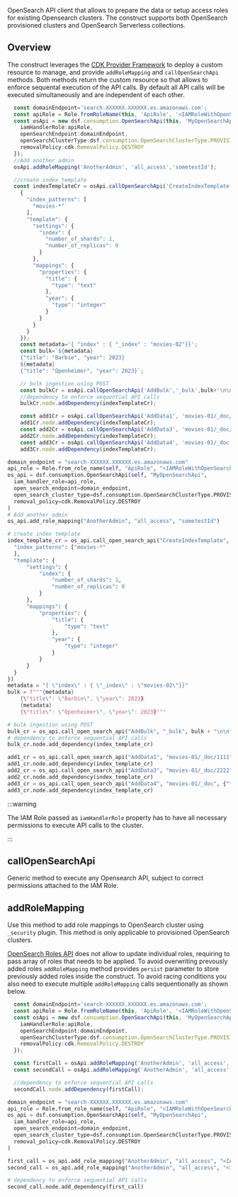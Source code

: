 <!-- This file is generated, do not modify directly, update the README.md in framework/src/consumption -->



OpenSearch API client that allows to prepare the data or setup access roles for existing Opensearch clusters. The construct supports both OpenSearch provisioned clusters and OpenSearch Serverless collections.

## Overview

The construct leverages the [CDK Provider Framework](https://docs.aws.amazon.com/cdk/api/v2/docs/aws-cdk-lib.custom_resources-readme.html#provider-framework) to deploy a custom resource to manage, and provide `addRoleMapping` and `callOpenSearchApi` methods. Both methods return the custom resource so that allows to enforce sequental execution of the API calls. By default all API calls will be executed simultaneously and are independent of each other. 

<Tabs>
  <TabItem value="typescript" label="TypeScript" default>

  ```typescript
    const domainEndpoint='search-XXXXXX.XXXXXX.es.amazonaws.com';
    const apiRole = Role.fromRoleName(this, 'ApiRole', '<IAMRoleWithOpenSearchPermissions>');
    const osApi = new dsf.consumption.OpenSearchApi(this, 'MyOpenSearchApi',{
      iamHandlerRole:apiRole,
      openSearchEndpoint:domainEndpoint,
      openSearchClusterType:dsf.consumption.OpenSearchClusterType.PROVISIONED,
      removalPolicy:cdk.RemovalPolicy.DESTROY
    });
    //Add another admin
    osApi.addRoleMapping('AnotherAdmin', 'all_access','sometestId');

    //create index template
    const indexTemplateCr = osApi.callOpenSearchApi('CreateIndexTemplate','_index_template/movies',
      {
        "index_patterns": [
          "movies-*"
        ],
        "template": {
          "settings": {
            "index": {
              "number_of_shards": 1,
              "number_of_replicas": 0
            }
          },
          "mappings": {
            "properties": {
              "title": {
                "type": "text"
              },
              "year": {
                "type": "integer"
              }
            }
          }
        }
      });
      const metadata='{ "index" : { "_index" : "movies-02"}}';
      const bulk=`${metadata}
      {"title": "Barbie", "year": 2023}
      ${metadata}
      {"title": "Openheimer", "year": 2023}`;

      // bulk ingestion using POST
      const bulkCr = osApi.callOpenSearchApi('AddBulk','_bulk',bulk+'\n\n','POST');
      //dependency to enforce sequential API calls
      bulkCr.node.addDependency(indexTemplateCr);

      const add1Cr = osApi.callOpenSearchApi('AddData1', 'movies-01/_doc/1111',{"title": "Rush", "year": 2013}, 'PUT');
      add1Cr.node.addDependency(indexTemplateCr);
      const add2Cr = osApi.callOpenSearchApi('AddData3', 'movies-01/_doc/2222',{"title": "Toy Story", "year": 2014}, 'PUT');
      add2Cr.node.addDependency(indexTemplateCr);
      const add3Cr = osApi.callOpenSearchApi('AddData4', 'movies-01/_doc',{"title": "The Little Mermaid", "year": 2015}, 'POST');
      add3Cr.node.addDependency(indexTemplateCr);
  ```
  
  </TabItem>
  <TabItem value="python" label="Python">

  ```python
domain_endpoint = "search-XXXXXX.XXXXXX.es.amazonaws.com"
api_role = Role.from_role_name(self, "ApiRole", "<IAMRoleWithOpenSearchPermissions>")
os_api = dsf.consumption.OpenSearchApi(self, "MyOpenSearchApi",
    iam_handler_role=api_role,
    open_search_endpoint=domain_endpoint,
    open_search_cluster_type=dsf.consumption.OpenSearchClusterType.PROVISIONED,
    removal_policy=cdk.RemovalPolicy.DESTROY
)
# Add another admin
os_api.add_role_mapping("AnotherAdmin", "all_access", "sometestId")

# create index template
index_template_cr = os_api.call_open_search_api("CreateIndexTemplate", "_index_template/movies", {
    "index_patterns": ["movies-*"
    ],
    "template": {
        "settings": {
            "index": {
                "number_of_shards": 1,
                "number_of_replicas": 0
            }
        },
        "mappings": {
            "properties": {
                "title": {
                    "type": "text"
                },
                "year": {
                    "type": "integer"
                }
            }
        }
    }
})
metadata = "{ \"index\" : { \"_index\" : \"movies-02\"}}"
bulk = f"""{metadata}
      {\"title\": \"Barbie\", \"year\": 2023}
      {metadata}
      {\"title\": \"Openheimer\", \"year\": 2023}"""

# bulk ingestion using POST
bulk_cr = os_api.call_open_search_api("AddBulk", "_bulk", bulk + "\n\n", "POST")
# dependency to enforce sequential API calls
bulk_cr.node.add_dependency(index_template_cr)

add1_cr = os_api.call_open_search_api("AddData1", "movies-01/_doc/1111", {"title": "Rush", "year": 2013}, "PUT")
add1_cr.node.add_dependency(index_template_cr)
add2_cr = os_api.call_open_search_api("AddData3", "movies-01/_doc/2222", {"title": "Toy Story", "year": 2014}, "PUT")
add2_cr.node.add_dependency(index_template_cr)
add3_cr = os_api.call_open_search_api("AddData4", "movies-01/_doc", {"title": "The Little Mermaid", "year": 2015}, "POST")
add3_cr.node.add_dependency(index_template_cr)
  ```

  </TabItem>
</Tabs>

:::warning

The IAM Role passed as `iamHandlerRole` property has to have all necessary permissions to execute API calls to the cluster. 

:::

## callOpenSearchApi

Generic method to execute any Opensearch API, subject to correct permissions attached to the IAM Role. 

## addRoleMapping

Use this method to add role mappings to OpenSearch cluster using `_security` plugin. 
This method is only applicable to provisioned OpenSearch clusters.

[OpenSearch Roles API](https://opensearch.org/docs/2.13/security/access-control/api#create-role-mapping) does not allow to update individual roles, requiring to pass array of roles that needs to be applied. 
To avoid overwriting prevously added roles `addRoleMapping` method provides `persist` parameter to store previously added roles inside the construct. To avoid racing conditions you also need to execute multiple `addRoleMapping` calls sequentionally as shown below.

<Tabs>
  <TabItem value="typescript" label="TypeScript" default>

  ```typescript
    const domainEndpoint='search-XXXXXX.XXXXXX.es.amazonaws.com';
    const apiRole = Role.fromRoleName(this, 'ApiRole', '<IAMRoleWithOpenSearchPermissions>');
    const osApi = new dsf.consumption.OpenSearchApi(this, 'MyOpenSearchApi',{
      iamHandlerRole:apiRole,
      openSearchEndpoint:domainEndpoint,
      openSearchClusterType:dsf.consumption.OpenSearchClusterType.PROVISIONED,
      removalPolicy:cdk.RemovalPolicy.DESTROY
    });

    const firstCall = osApi.addRoleMapping('AnotherAdmin', 'all_access','<IAMRole>', true);
    const secondCall = osApi.addRoleMapping('AnotherAdmin', 'all_access','<IAMRole>', true);

    //dependency to enforce sequential API calls
    secondCall.node.addDependency(firstCall);
  ```
  
  </TabItem>
  <TabItem value="python" label="Python">

  ```python
domain_endpoint = "search-XXXXXX.XXXXXX.es.amazonaws.com"
api_role = Role.from_role_name(self, "ApiRole", "<IAMRoleWithOpenSearchPermissions>")
os_api = dsf.consumption.OpenSearchApi(self, "MyOpenSearchApi",
    iam_handler_role=api_role,
    open_search_endpoint=domain_endpoint,
    open_search_cluster_type=dsf.consumption.OpenSearchClusterType.PROVISIONED,
    removal_policy=cdk.RemovalPolicy.DESTROY
)

first_call = os_api.add_role_mapping("AnotherAdmin", "all_access", "<IAMRole>", True)
second_call = os_api.add_role_mapping("AnotherAdmin", "all_access", "<IAMRole>", True)

# dependency to enforce sequential API calls
second_call.node.add_dependency(first_call)
  ```

  </TabItem>
</Tabs>

